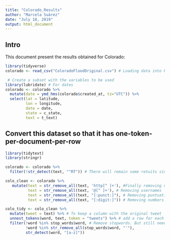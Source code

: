 ```yaml
---
title: "Colorado_Results"
author: "Marcela Suárez"
date: "July 18, 2019"
output: html_document
---
```


## Intro

This document present the results obtained for Colorado:

```r

library(tidyverse) 
colorado <- read_csv("ColoradoFloodOriginal.csv") # Loading data into R

 # Create a subset with the variables to be used
library(lubridate) # For dates
colorado <- colorado %>% 
  mutate(date = ymd_hms(colorado$created_at, tz="UTC")) %>% 
  select(lat = latitude, 
         lon = longitude, 
         date = date, 
         state = c_state,
         text = t_text)
```


## Convert this dataset so that it has one-token-per-document-per-row

```r

library(tidytext)
library(stringr)

colorado <- colorado %>% 
  filter(!str_detect(text, "^RT")) # There will remain some retuits since those will be commented retweets (actually adding some info)
```

```r

colo_clean <- colorado %>% 
   mutate(text = str_remove_all(text, 'http[^ ]+'), #Finally removing urls in a nice way
          text = str_remove_all(text, '@[^ ]+'), # Removing usernames
          text = str_remove_all(text, "[:punct:]"), # Removing puntuation
          text = str_remove_all(text, "[:digit:]")) # Removing numbers
```

```r

colo_tidy <- colo_clean %>% 
  mutate(tweet = text) %>% # To keep a column with the original tweet
  unnest_tokens(word, text, token = "tweets") %>% # add a row for each token (word) and repeat the other information
  filter(!word %in% stop_words$word, # Remove stopwords. But still need to look further into this
         !word %in% str_remove_all(stop_words$word, "'"),
         str_detect(word, "[a-z]"))

```


